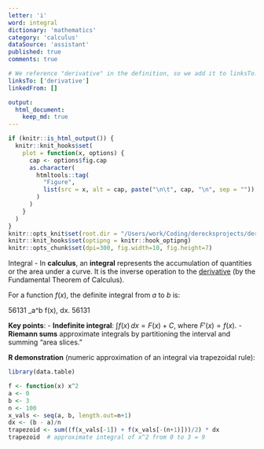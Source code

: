 ```yaml
---
letter: 'i'
word: integral
dictionary: 'mathematics'
category: 'calculus'
dataSource: 'assistant'
published: true
comments: true

# We reference "derivative" in the definition, so we add it to linksTo.
linksTo: ['derivative']
linkedFrom: []

output:
  html_document:
    keep_md: true
---
```


```r
if (knitr::is_html_output()) {
  knitr::knit_hooks$set(
    plot = function(x, options) {
      cap <- options$fig.cap
      as.character(
        htmltools::tag(
          "Figure",
          list(src = x, alt = cap, paste("\n\t", cap, "\n", sep = ""))
        )
      )
    }
  )
}
knitr::opts_knit$set(root.dir = "/Users/work/Coding/derecksprojects/derecksnotes.com-playground/derecksnotes.com/client/src/app/dictionaries/mathematics/definitions")
knitr::knit_hooks$set(optipng = knitr::hook_optipng)
knitr::opts_chunk$set(dpi=300, fig.width=10, fig.height=7)
```

<a id="integral">Integral</a> - In **calculus**, an **integral** represents the accumulation of quantities or the area under a curve. It is the inverse operation to the [derivative](#derivative) (by the Fundamental Theorem of Calculus).

For a function $f(x)$, the definite integral from $a$ to $b$ is:

56131
\int_a^b f(x)\, dx.
56131

**Key points**:
- **Indefinite integral**: $\int f(x)\,dx = F(x) + C$, where $F'(x)=f(x)$.
- **Riemann sums** approximate integrals by partitioning the interval and summing “area slices.”

**R demonstration** (numeric approximation of an integral via trapezoidal rule):

```r
library(data.table)

f <- function(x) x^2
a <- 0
b <- 3
n <- 100
x_vals <- seq(a, b, length.out=n+1)
dx <- (b - a)/n
trapezoid <- sum((f(x_vals[-1]) + f(x_vals[-(n+1)]))/2) * dx
trapezoid  # approximate integral of x^2 from 0 to 3 = 9
```
